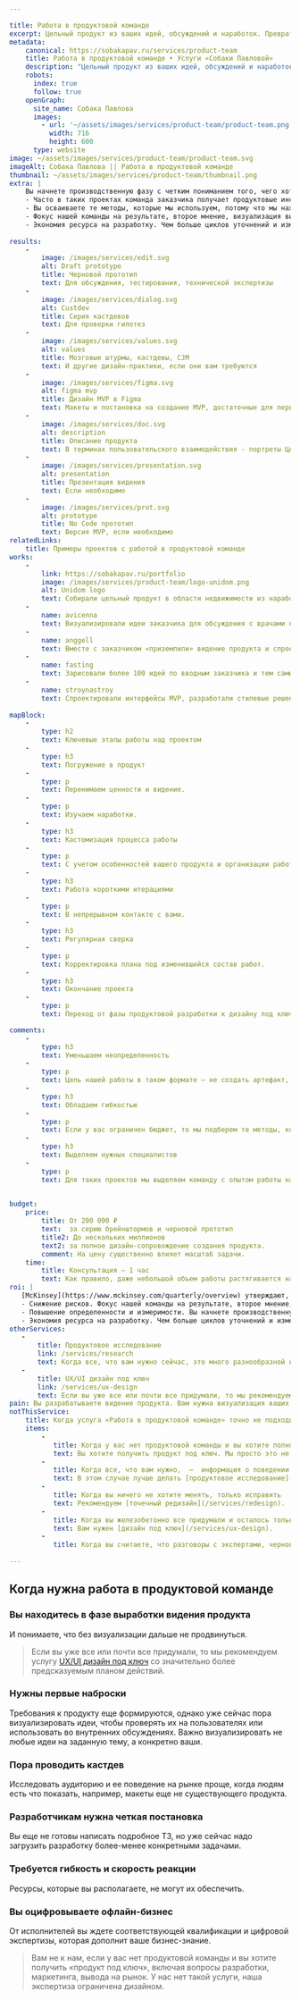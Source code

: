 ```yaml
---

title: Работа в продуктовой команде
excerpt: Цельный продукт из ваших идей, обсуждений и наработок. Превратим высокоуровневое видение в конкретный интерфейс.
metadata:
    canonical: https://sobakapav.ru/services/product-team
    title: Работа в продуктовой команде • Услуги «Собаки Павловой»
    description: "Цельный продукт из ваших идей, обсуждений и наработок. Превратим высокоуровневое видение в конкретный интерфейс."
    robots:
      index: true
      follow: true
    openGraph:
      site_name: Собака Павлова
      images:
        - url: '~/assets/images/services/product-team/product-team.png'
          width: 716
          height: 600
      type: website
image: ~/assets/images/services/product-team/product-team.svg
imageAlt: Собака Павлова || Работа в продуктовой команде
thumbnail: ~/assets/images/services/product-team/thumbnail.png
extra: | 
    Вы начнете производственную фазу с четким пониманием того, чего хотите достичь, и какие для этого нужны ресурсы
    - Часто в таких проектах команда заказчика получает продуктовые инсайты и корректирует видение продукта.
    - Вы осваиваете те методы, которые мы используем, потому что мы находимся в непрерывном контакте с вами.
    - Фокус нашей команды на результате, второе мнение, визуализация видения — все это это снижает риск не запуска или позднего запуска продукта. 
    - Экономия ресурса на разработку. Чем больше циклов уточнений и изменений продукта будет сделано до старта полноценной разработки, тем меньше ресурсов разработчиков будет задействовано в создании первой версии продукта.
    
results:
    -
        image: /images/services/edit.svg
        alt: Draft prototype
        title: Черновой прототип
        text: Для обсуждения, тестирования, технической экспертизы
    -
        image: /images/services/dialog.svg
        alt: Custdev
        title: Серия кастдевов
        text: Для проверки гипотез
    -
        image: /images/services/values.svg
        alt: values
        title: Мозговые штурмы, кастдевы, CJM
        text: И другие дизайн-практики, если они вам требуются
    -
        image: /images/services/figma.svg
        alt: figma mvp
        title: Дизайн MVP в Figma
        text: Макеты и постановка на создание MVP, достаточные для первой версии продукта
    -
        image: /images/services/doc.svg
        alt: description
        title: Описание продукта
        text: В терминах пользовательского взаимодействия - портреты ЦА, ключевые сценарии
    -
        image: /images/services/presentation.svg
        alt: presentation
        title: Презентация видения
        text: Если необходимо
    -
        image: /images/services/prot.svg
        alt: prototype
        title: No Code прототип
        text: Версия MVP, если необходимо
relatedLinks:
    title: Примеры проектов с работой в продуктовой команде
works:
    -
        link: https://sobakapav.ru/portfolio
        image: /images/services/product-team/logo-unidom.png
        alt: Unidom logo
        text: Собирали цельный продукт в области недвижимости из наработок мощной команды аналитиков.
    -
        name: avicenna
        text: Визуализировали идеи заказчика для обсуждения с врачами принципиально нового подхода к организации работы в МИС.
    -
        name: anggell
        text: Вместе с заказчиком «приземлили» видение продукта и спроектировали MVP во всех деталях.
    -
        name: fasting
        text: Зарисовали более 100 идей по вводным заказчика и тем самым стартовали активную разработку продукта.  
    -
        name: stroynastroy
        text: Спроектировали интерфейсы MVP, разработали стилевые решения, протестировали интерфейсы на пользователях и передали в разработку.
        
mapBlock:
    -
        type: h2
        text: Ключевые этапы работы над проектом
    -
        type: h3
        text: Погружение в продукт
    -
        type: p
        text: Перенимаем ценности и видение.
    -
        type: p
        text: Изучаем наработки.
    -
        type: h3
        text: Кастомизация процесса работы
    -
        type: p
        text: С учетом особенностей вашего продукта и организации работы продуктовой команды.
    -
        type: h3
        text: Работа короткими итерациями
    -
        type: p
        text: В непрерывном контакте с вами.
    -
        type: h3
        text: Регулярная сверка
    -
        type: p
        text: Корректировка плана под изменившийся состав работ.
    -
        type: h3
        text: Окончание проекта
    -
        type: p
        text: Переход от фазы продуктовой разработки к дизайну под ключ или к продуктовому исследованию.

comments:
    -
        type: h3
        text: Уменьшаем неопределенность
    -
        type: p
        text: Цель нашей работы в таком формате — не создать артефакт, а как можно более осознанно перейти от фазы формирования видения продукта к сравнительно типовым задачам по UX-дизайну или исследованию.
    -
        type: h3
        text: Обладаем гибкостью
    -
        type: p
        text: Если у вас ограничен бюджет, то мы подберем те методы, которые в него укладываются и дают максимальный эффект для вас. Палитра методов продуктового дизайна достаточно большая.
    -
        type: h3
        text: Выделяем нужных специалистов
    -
        type: p
        text: Для таких проектов мы выделяем команду с опытом работы над запуском продуктов.
   

budget:
    price:
        title: От 200 000 ₽
        text:  за серию брейнштормов и черновой прототип
        title2: До нескольких миллионов
        text2: за полное дизайн-сопровождение создания продукта.
        comment: На цену существенно влияет масштаб задачи.
    time:
        title: Консультация — 1 час
        text: Как правило, даже небольшой объем работы растягивается на несколько месяцев, потому что заказчику нужно время осознать промежуточные результаты и скорректировать видение продукта.
roi: | 
   [McKinsey](https://www.mckinsey.com/quarterly/overview) утверждают, что инвестиции в дизайн в целом позволяют компаниям [добиться существенного эффекта](https://www.mckinsey.com/capabilities/mckinsey-design/our-insights/the-business-value-of-design). В случае продуктового дизайна мы видим следующие выгоды.
   - Снижение рисков. Фокус нашей команды на результате, второе мнение, визуализация видения — все это это снижает риск не запуска или позднего запуска продукта.
   - Повышение определенности и измеримости. Вы начнете производственную фазу с четким пониманием того, чего хотите достичь, и какие для этого нужны ресурсы.
   - Экономия ресурса на разработку. Чем больше циклов уточнений и изменений продукта будет сделано до старта полноценной разработки, тем меньше ресурсов разработчиков будет задействовано в создании первой версии продукта. 
otherServices:
   - 
       title: Продуктовое исследование
       link: /services/research
       text: Когда все, что вам нужно сейчас, это много разнообразной информации о поведении пользователей, то лучше начинать с продуктового исследования.
   - 
       title: UX/UI дизайн под ключ
       link: /services/ux-design
       text: Если вы уже все или почти все придумали, то мы рекомендуем услугу UX/UI дизайн под ключ с значительно более предсказуемым планом действий. 
pain: Вы разрабатываете видение продукта. Вам нужна визуализация ваших идей, чтобы проверить их на пользователях или загрузть задачами разработку.
notThisService:
    title: Когда услуга «Работа в продуктовой команде» точно не подходит?
    items:
        -
           title: Когда у вас нет продуктовой команды и вы хотите полностью отгрузить продуктовую работу 
           text: Вы хотите получить продукт под ключ. Мы просто это не делаем.
        -
           title: Когда все, что вам нужно,  —  информация о поведении пользователя
           text: В этом случае лучше делать [продуктовое исследование](/services/research).
        -
           title: Когда вы ничего не хотите менять, только исправить
           text: Рекомендуем [точечный редизайн](/services/redesign).
        -
           title: Когда вы железобетонно все придумали и осталось только сделать
           text: Вам нужен [дизайн под ключ](/services/ux-design).
        -
           title: Когда вы считаете, что разговоры с экспертами, черновики и выброшенные варианты — это НЕ работа.
       
---
```


## Когда нужна работа в продуктовой команде

### Вы находитесь в фазе выработки видения продукта

И понимаете, что без визуализации дальше не продвинуться.

> Если вы уже все или почти все придумали, то мы рекомендуем услугу [UX/UI дизайн под ключ](/services/ux-design) со значительно более предсказуемым планом действий.

### Нужны первые наброски

Требования к продукту еще формируются, однако уже сейчас пора визуализировать идеи, чтобы проверять их на пользователях или использовать во внутренних обсуждениях. Важно визуализировать не любые идеи на заданную тему, а конкретно ваши.

### Пора проводить кастдев

Исследовать аудиторию и ее поведение на рынке проще, когда людям есть что показать, например, макеты еще не существующего продукта.

### Разработчикам нужна четкая постановка

Вы еще не готовы написать подробное ТЗ, но уже сейчас надо загрузить разработку более-менее конкретными задачами.

### Требуется гибкость и скорость реакции

Ресурсы, которые вы располагаете, не могут их обеспечить.

### Вы оцифровываете офлайн-бизнес

От исполнителей вы ждете соответствующей квалификации и цифровой экспертизы, которая дополнит ваше бизнес-знание.

> Вам не к нам, если у вас нет продуктовой команды и вы хотите получить «продукт под ключ», включая вопросы разработки, маркетинга, вывода на рынок. У нас нет такой услуги, наша экспертиза ограничена дизайном.
